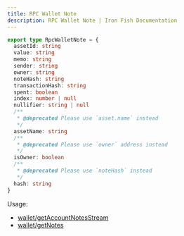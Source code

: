 ```yaml
---
title: RPC Wallet Note
description: RPC Wallet Note | Iron Fish Documentation
---
```

```typescript
export type RpcWalletNote = {
  assetId: string
  value: string
  memo: string
  sender: string
  owner: string
  noteHash: string
  transactionHash: string
  spent: boolean
  index: number | null
  nullifier: string | null
  /**
   * @deprecated Please use `asset.name` instead
   */
  assetName: string
  /**
   * @deprecated Please use `owner` address instead
   */
  isOwner: boolean
  /**
   * @deprecated Please use `noteHash` instead
   */
  hash: string
}
```

Usage: 
- [wallet/getAccountNotesStream](/developers/documentation/rpc/wallet/get_account_notes_stream)
- [wallet/getNotes](/developers/documentation/rpc/wallet/get_notes)